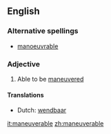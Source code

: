 ==English==

===Alternative spellings===
* [[manoeuvrable]]

===Adjective===
{{en-adj}}

# {{often|in combination}} Able to be [[maneuvered]]

====Translations====
{{trans-top|able to be maneuvered}}
* Dutch: [[wendbaar]]
{{trans-mid}}
{{trans-bottom}}

[[it:maneuverable]]
[[zh:maneuverable]]
